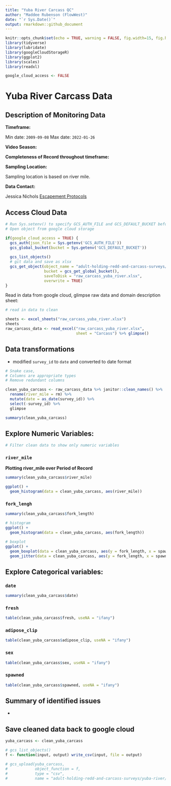 ```yaml
---
title: "Yuba River Carcass QC"
author: "Maddee Rubenson (FlowWest)"
date: "`r Sys.Date()`"
output: rmarkdown::github_document
---
```


```r
knitr::opts_chunk$set(echo = TRUE, warning = FALSE, fig.width=15, fig.height=10)
library(tidyverse)
library(lubridate)
library(googleCloudStorageR)
library(ggplot2)
library(scales)
library(readxl)

google_cloud_access <- FALSE

```

# Yuba River Carcass Data

## Description of Monitoring Data

**Timeframe:**

Min date: `2009-09-08` Max date: `2022-01-26`

**Video Season:**

**Completeness of Record throughout timeframe:**

**Sampling Location:**

Sampling location is based on river mile.

**Data Contact:**

Jessica Nichols [Escapement Protocols](/data-raw/qc-markdowns/adult-holding-redd-and-carcass-surveys/yuba-river/Escapement%20Protocol%202011%20-%20internal%20review%20draft_09-16-2011.docx)

## Access Cloud Data

```r
# Run Sys.setenv() to specify GCS_AUTH_FILE and GCS_DEFAULT_BUCKET before running 
# Open object from google cloud storage

if(google_cloud_access = TRUE) {
  gcs_auth(json_file = Sys.getenv('GCS_AUTH_FILE'))
  gcs_global_bucket(bucket = Sys.getenv('GCS_DEFAULT_BUCKET'))
  
  gcs_list_objects()
  # git data and save as xlsx
  gcs_get_object(object_name = "adult-holding-redd-and-carcass-surveys/yuba-river/data-raw/Carcass_datarequest07122022.xlsx",
                 bucket = gcs_get_global_bucket(),
                 saveToDisk = "raw_carcass_yuba_river.xlsx",
                 overwrite = TRUE)
}
```

Read in data from google cloud, glimpse raw data and domain description sheet:

```r
# read in data to clean 

sheets <- excel_sheets("raw_carcass_yuba_river.xlsx")
sheets 
raw_carcass_data <- read_excel("raw_carcass_yuba_river.xlsx", 
                               sheet = "Carcass") %>% glimpse()

```

## Data transformations

-   modified `survey_id` to `date` and converted to date format

```r
# Snake case, 
# Columns are appropriate types
# Remove redundant columns

clean_yuba_carcass <- raw_carcass_data %>% janitor::clean_names() %>% 
  rename(river_mile = rm) %>%
  mutate(date = as_date(survey_id)) %>%
  select(-survey_id) %>%
  glimpse

summary(clean_yuba_carcass)
```

## Explore Numeric Variables: {.tabset}

```r
# Filter clean data to show only numeric variables 
```

### `river_mile`

**Plotting river_mile over Period of Record**

```r
summary(clean_yuba_carcass$river_mile)

ggplot() + 
  geom_histogram(data = clean_yuba_carcass, aes(river_mile))

```

### `fork_lengh`

```r

summary(clean_yuba_carcass$fork_length)

# histogram
ggplot() + 
  geom_histogram(data = clean_yuba_carcass, aes(fork_length))

# boxplot
ggplot() + 
  geom_boxplot(data = clean_yuba_carcass, aes(y = fork_length, x = spawned)) +
  geom_jitter(data = clean_yuba_carcass, aes(y = fork_length, x = spawned), alpha = 0.5)
```

## Explore Categorical variables: {.tabset}

### `date`

```r
summary(clean_yuba_carcass$date)
```

### `fresh`

```r
table(clean_yuba_carcass$fresh, useNA = "ifany")
```

### `adipose_clip`

```r
table(clean_yuba_carcass$adipose_clip, useNA = "ifany")

```

### `sex`

```r
table(clean_yuba_carcass$sex, useNA = "ifany")

```

### `spawned`

```r
table(clean_yuba_carcass$spawned, useNA = "ifany")

```

## Summary of identified issues

-   

## Save cleaned data back to google cloud

```r
yuba_carcass <- clean_yuba_carcass

# gcs_list_objects()
f <- function(input, output) write_csv(input, file = output)

# gcs_upload(yuba_carcass,
#            object_function = f,
#            type = "csv",
#            name = "adult-holding-redd-and-carcass-surveys/yuba-river/data/yuba_carcass.csv")
```
